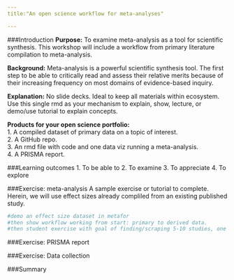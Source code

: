 ```yaml
---
title:"An open science workflow for meta-analyses"

---
```


###Introduction
**Purpose:** To examine meta-analysis as a tool for scientific synthesis. This workshop will include a workflow from primary literature compilation to meta-analysis.

**Background:**
Meta-analysis is a powerful scientific synthesis tool.
The first step to be able to critically read and assess their relative merits because of their increasing frequency on most domains of evidence-based inquiry. 

**Explanation:**
No slide decks. Ideal to keep all materials within ecosystem. Use this single rmd as your mechanism to explain, show, lecture, or demo/use tutorial to explain concepts.

**Products for your open science portfolio:**  
1. A compiled dataset of primary data on a topic of interest.  
2. A GitHub repo.  
3. An rmd file with code and one data viz running a meta-analysis.  
4. A PRISMA report.  

###Learning outcomes
1. To be able to 
2. To examine
3. To appreciate
4. To explore

###Exercise: meta-analysis
A sample exercise or tutorial to complete.
Herein, we will use effect sizes already compliled from an existing published study.

```r
#demo an effect size dataset in metafor
#then show workflow working from start: primary to derived data.
#then student exercise with goal of finding/scraping 5-10 studies, one effect size each for analysis.

```


###Exercise: PRISMA report

###Exercise: Data collection

###Summary


